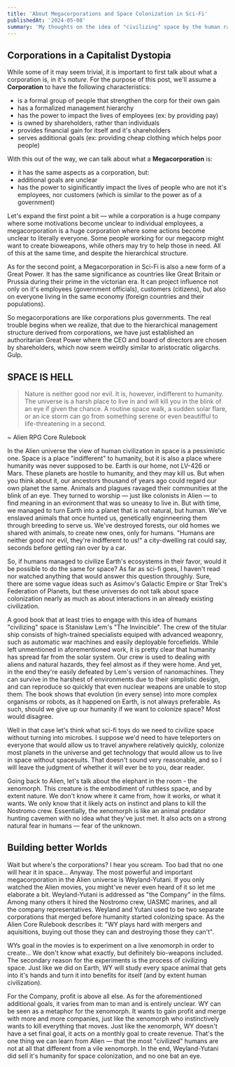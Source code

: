 ```yaml
---
title: 'About Megacorporations and Space Colonization in Sci-Fi'
publishedAt: '2024-05-08'
summary: 'My thoughts on the idea of "civilizing" space by the human race with commentary mostly based on the Alien universe and The Invincible.'
---
```


## Corporations in a Capitalist Dystopia

While some of it may seem trivial, it is important to first talk about what a corporation is, in it's *nature*. For the purpose of this post, we'll assume a **Corporation** to have the following characteristics:
- is a formal group of people that strengthen the corp for their own gain
- has a formalized management hierarchy
- has the power to impact the lives of employees (ex: by providing pay)
- is owned by shareholders, rather than individuals 
- provides financial gain for itself and it's shareholders
- serves additional goals (ex: providing cheap clothing which helps poor people)

With this out of the way, we can talk about what a **Megacorporation** is:
- it has the same aspects as a corporation, but:
- additional goals are unclear
- has the power to siginificantly impact the lives of people who are not it's employees, nor customers (which is similar to the power as of a government)

Let's expand the first point a bit — while a corporation is a huge company where some motivations become unclear to individual employees, a megacorporation is a huge corporation where some actions become unclear to literally everyone. Some people working for our megacorp might want to create bioweapons, while others may try to help those in need. All of this at the same time, and despite the hierarchical structure. 

As for the second point, a Megacorporation in Sci-Fi is also a new form of a Great Power. It has the same significance as countries like Great Britain or Prussia during their prime in the victorian era. It can project influence not only on it's employees (government officials), customers (citizens), but also on everyone living in the same economy (foreign countries and their populations).

So megacorporations are like corporations plus governments. The real trouble begins when we realize, that due to the hierarchical management structure derived from corporations, we have just established an authoritarian Great Power where the CEO and board of directors are chosen by shareholders, which now seem weirdly similar to aristocratic oligarchs. Gulp.

## SPACE IS HELL

> Nature is neither good nor evil. It is, however, indifferent to humanity. The universe is a harsh place to live in and will kill you in the blink of an eye if given the chance. A routine space walk, a sudden solar flare, or an ice storm can go from something serene or even beautifful to life-threatening in a second. 

~ Alien RPG Core Rulebook

In the Alien universe the view of human civilization in space is a pessimistic one. Space is a place "indifferent" to humanity, but it is also a place where humanity was never supposed to be. Earth is our home, not LV-426 or Mars. These planets are hostile to humanity, and they may kill us. But when you think about it, our ancestors thousand of years ago could regard our own planet the same. Animals and plagues ravaged their communities at the blink of an eye. They turned to worship — just like colonists in Alien — to find meaning in an evironment that was so uneasy to live in. But with time, we managed to turn Earth into a planet that is not natural, but human. We've enslaved animals that once hunted us, genetically enginneering them through breeding to serve us. We've destroyed forests, our old homes we shared with animals, to create new ones, only for humans. "Humans are neither good nor evil, they're indifferent to us!" a city-dwelling rat could say, seconds before getting ran over by a car.

So, if humans managed to civilize Earth's ecosystems in their favor, would it be possible to do the same for space? As far as sci-fi goes, I haven't read nor watched anything that would answer this question throughly. Sure, there are some vague ideas such as Asimov's Galactic Empire or Star Trek's Federation of Planets, but these universes do not talk about space colonization nearly as much as about interactions in an already existing civilization.

A good book that at least tries to engage with this idea of humans "civilizing" space is Stanisław Lem's "The Invincible". The crew of the titular ship consists of high-trained specialists equiped with advanced weaponry, such as automatic war machines and easily deployable forcefields. While left unmentioned in aforementioned work, it is pretty clear that humanity has spread far from the solar system. Our crew is used to dealing with aliens and natural hazards, they feel almost as if they were home. And yet, in the end they're easily defeated by Lem's version of nanomachines. They can survive in the harshest of environments due to their simplistic design, and can reproduce so quickly that even nuclear weapons are unable to stop them. The book shows that evolution (in every sense) into more complex organisms or robots, as it happened on Earth, is not always preferable. As such, should we give up our humanity if we want to colonize space? Most would disagree.

Well in that case let's think what sci-fi toys do we need to civilize space without turning into microbes. I suppose we'd need to have teleporters on everyone that would allow us to travel anywhere relatively quickly, colonize most planets in the universe and get technology that would allow us to live in space without spacesuits. That doesn't sound very reasonable, and so I will leave the judgment of whether it will ever be to you, dear reader. 

Going back to Alien, let's talk about the elephant in the room - the xenomorph. This creature is the embodiment of ruthless space, and by extent nature. We don't know where it came from, how it works, or what it wants. We only know that it likely acts on instinct and plans to kill the Nostromo crew. Essentially, the xenomorph is like an animal predator hunting cavemen with no idea what they've just met. It also acts on a strong natural fear in humans — fear of the unknown. 

## Building better Worlds

Wait but where's the corporations? I hear you scream. Too bad that no one will hear it in space… Anyway. The most powerful and important megacorporation in the Alien universe is Weyland-Yutani. If you only watched the Alien movies, you might've never even heard of it so let me elaborate a bit. Weyland-Yutani is addressed as "the Company" in the films. Among many others it hired the Nostromo crew, UASMC marines, and all the company representatives. Weyland and Yutani used to be two separate corporations that merged before humanity started colonizing space. As the Alien Core Rulebook describes it: "WY plays hard with mergers and aquisitions, buying out those they can and destroying those they can't".

WYs goal in the movies is to experiment on a live xenomorph in order to create... We don't know what exactly, but definitely bio-weapons included. The secondary reason for the experiments is the process of civilizing space. Just like we did on Earth, WY will study every space animal that gets into it's hands and turn it into benefits for itself (and by extent human civilization).

For the Company, profit is above all else. As for the aforementioned additional goals, it varies from man to man and is entirely unclear. WY can be seen as a metaphor for the xenomorph. It wants to gain profit and merge with more and more companies, just like the xenomorph who instinctively wants to kill everything that moves. Just like the xenomorph, WY doesn't have a set final goal, it acts on a monthly goal to create revenue. That's the one thing we can learn from Alien — that the most "civilized" humans are not at all that different from a vile xenomorph. In the end, Weyland-Yutani did sell it's humanity for space colonization, and no one bat an eye.

